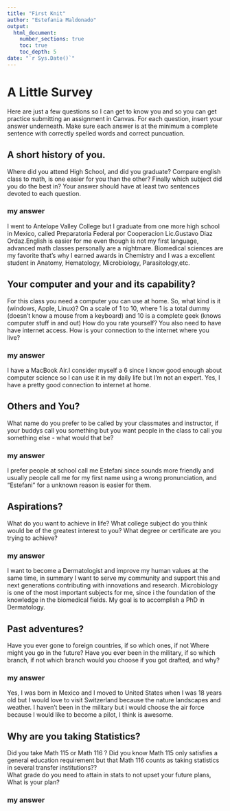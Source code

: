 ```yaml
---
title: "First Knit"
author: "Estefania Maldonado"
output: 
  html_document:
    number_sections: true
    toc: true
    toc_depth: 5
date: "`r Sys.Date()`"   
---
```


# A Little Survey

Here are just a few questions so I can get to know you and so you can get practice submitting an assignment in Canvas.  For each question, insert your answer underneath. Make sure each answer is at the minimum a complete sentence with correctly spelled words and correct puncuation. 

## A short history of you.  
Where did you attend High School, and did you graduate? Compare english class to math, is one easier for you than the other? Finally which subject did you do the best in? Your answer should have at least two sentences devoted to each question.  
  
### my answer     
I went to Antelope Valley College but I graduate from one more high school in Mexico, called Preparatoria Federal por Cooperacion Lic.Gustavo Diaz Ordaz.English is easier for me even though is not my first language, advanced math classes personally are a nightmare. Biomedical sciences are my favorite that's why I earned awards in Chemistry and I was a excellent student in Anatomy, Hematology, Microbiology, Parasitology,etc.   

     


## Your computer and your and its capability?  
 For this class  you need a computer you can use at home.  So, what kind is it (windows, Apple, Linux)?  On a scale of 1 to 10, where 1 is a total dummy (doesn't know a mouse from a keyboard) and 10 is a complete geek (knows computer stuff in and out) How do you rate yourself?  You also need to have have internet access. How is your connection to the internet where you live?

### my answer   
I have a MacBook Air.I consider myself a 6 since I know good enough about computer science so I can use it in my daily life but I'm not an expert. Yes, I have a pretty good connection to internet at home.  
   

## Others and You?   
What name do you prefer to be called by your classmates and instructor, if your buddys call you something but you want people in the class to call you something else - what would that be? 

### my answer     
I prefer people at school call me Estefani since sounds more friendly and usually people call me for my first name using a wrong pronunciation, and "Estefani" for a unknown reason is easier for them.  
   
 




## Aspirations?   
What do you want to achieve in life?  What college subject do you think would be of the greatest interest to you? What degree or certificate are you trying to achieve?

### my answer     
I want to become a Dermatologist and improve my human values at the same time, in summary I want to serve my community and support this and next generations contributing with innovations and research. Microbiology is one of the most important subjects for me, since i the foundation of the knowledge in the biomedical fields. My goal is to accomplish a PhD in Dermatology.   
   
 




## Past adventures?  
Have you ever gone to foreign countries, if so which ones, if not Where might you go in the future?  Have you ever been in the military, if so which branch, if not which branch would you choose if you got drafted, and why?

### my answer     
Yes, I was born in Mexico and I moved to United States when I was 18 years old but I would love to visit Switzerland because the nature landscapes and weather. I haven't been in the military but i would choose the air force because I would like to become a pilot, I think is awesome.
   
  




## Why are you taking Statistics?  
Did you take Math 115 or Math 116 ?  Did you know Math 115 only satisfies a general education requirement but that Math 116 counts as taking statistics in several transfer institutions??  
What grade do you need to attain in stats to not upset your future plans, What is your plan?  
 

### my answer     
  
   
 






  




